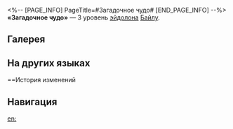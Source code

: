 <%-- [PAGE_INFO]
PageTitle=#Загадочное чудо#
[END_PAGE_INFO] --%>
{{Эйдолон Инфобокс
|Название         = Загадочное чудо
|Изображение      = Эйдолон Загадочное чудо.png
|Персонаж         = Байлу
|Уровень          = 3
|Длительность     = 
|Описание         = Уровень навыка повышается на 2, максимальный уровень - 15. Уровень таланта повышается на 2, максимальный уровень - 15.
|Свойство1        = 
|Масштабирование1 = 
}}
'''«Загадочное чудо»''' — 3 уровень [[эйдолон]]а [[Байлу]].

==Галерея==
{{Галерея|position=left|captionalign=center
|Персонаж Байлу Эйдолон 3.png|Осколок Эйдолона
}}

==На других языках==
{{На других языках
|en   = Omniscient Opulence
|zhs  = 掌间乾坤便通玄
|zht  = 掌間乾坤便通玄
|ja   = {{Rubi|心地安|ここちやす}}らぐ{{Rubi|回春|かいしゅん}}の{{Rubi|妙手|みょうしゅ}}
|ko   = 건곤을 깨우치고 통현하다
|es   = Portento enigmático
|fr   = Opulence omnisciente
|ru   = Загадочное чудо
|th   = Omniscient Opulence
|vi   = Nắm Giữ Càn Khôn, Thấu Hiểu Đạo Lý
|de   = Rätselhaftes Wunder
|id   = Omniscient Opulence
|pt   = Opulência Onisciente
}}

==История изменений
{{История изменений|3.5}}

==Навигация==
{{Навык Навбокс|Байлу}}

[[en:]]